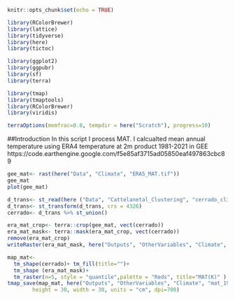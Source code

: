 ```r
knitr::opts_chunk$set(echo = TRUE)
```

```r
library(RColorBrewer)
library(lattice)
library(tidyverse)
library(here)
library(tictoc)

library(ggplot2)
library(ggpubr)
library(sf)
library(terra)

library(tmap)
library(tmaptools)
library(RColorBrewer)
library(viridis)

terraOptions(memfrac=0.8, tempdir = here("Scratch"), progress=10)
```
##Introduction
In this script I process MAT. I calcualted mean annual temperature
using ERA4 temperature at 2m product 1981-2021 in GEE
https://code.earthengine.google.com/f5e85af3715ad05850eaf497863cbc89

```r
gee_mat<- rast(here("Data", "Climate", "ERA5_MAT.tif"))
gee_mat
plot(gee_mat)

d_trans<- st_read(here ("Data", "Cattelanetal_Clustering", "cerrado_climate_zones.shp"))
d_trans<- st_transform(d_trans, crs = 4326)
cerrado<- d_trans %>% st_union()

era_mat_crop<- terra::crop(gee_mat, vect(cerrado))
era_mat_mask<- terra::mask(era_mat_crop, vect(cerrado))
remove(era_mat_crop)
writeRaster(era_mat_mask, here("Outputs", "OtherVariables", "Climate", "mat_1981_2021.tif"))

map_mat<-   
  tm_shape(cerrado)+ tm_fill(title="")+
  tm_shape (era_mat_mask)+
  tm_raster(n=5, style = "quantile",palette = "Reds", title="MAT(K)" ) 
tmap_save(map_mat, here("Outputs", "OtherVariables", "Climate", "mat_1981_2021.png"),
        height = 30, width = 30, units = "cm", dpi=700)


```
